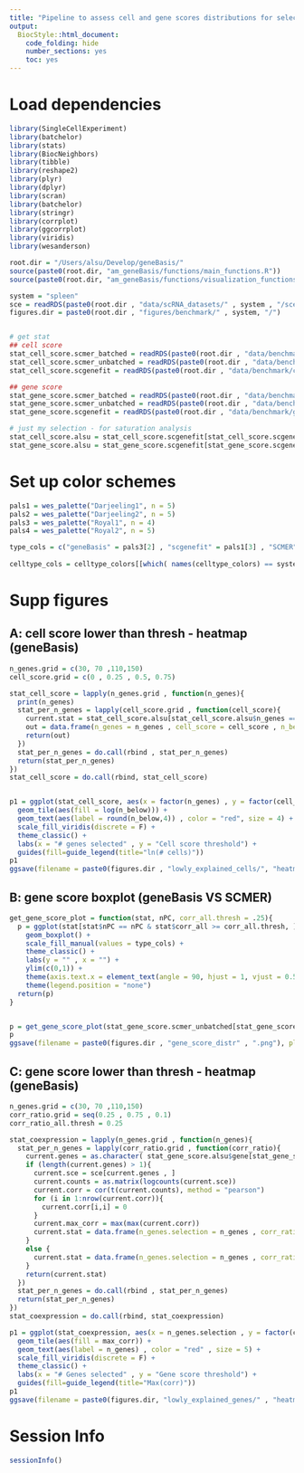 ```yaml
---
title: "Pipeline to assess cell and gene scores distributions for selections via geneBasis (spleen)."
output:
  BiocStyle::html_document:
    code_folding: hide
    number_sections: yes
    toc: yes  
---
```

# Load dependencies

```r


library(SingleCellExperiment)
library(batchelor)
library(stats)
library(BiocNeighbors)
library(tibble)
library(reshape2)
library(plyr)
library(dplyr)
library(scran)
library(batchelor)
library(stringr)
library(corrplot)
library(ggcorrplot)
library(viridis)
library(wesanderson)

root.dir = "/Users/alsu/Develop/geneBasis/"
source(paste0(root.dir, "am_geneBasis/functions/main_functions.R"))
source(paste0(root.dir, "am_geneBasis/functions/visualization_functions.R"))

system = "spleen"
sce = readRDS(paste0(root.dir , "data/scRNA_datasets/" , system , "/sce_" , system , ".Rds"))
figures.dir = paste0(root.dir , "figures/benchmark/" , system, "/")


# get stat
## cell score
stat_cell_score.scmer_batched = readRDS(paste0(root.dir , "data/benchmark/cell_score/" , system , "/cell_score__scmer_batched_updated.Rds"))
stat_cell_score.scmer_unbatched = readRDS(paste0(root.dir , "data/benchmark/cell_score/" , system , "/cell_score__scmer_unbatched_updated.Rds"))
stat_cell_score.scgenefit = readRDS(paste0(root.dir , "data/benchmark/cell_score/" , system , "/cell_score__scgenefit.Rds"))

## gene score
stat_gene_score.scmer_batched = readRDS(paste0(root.dir , "data/benchmark/gene_score/" , system , "/gene_score__scmer_batched_updated.Rds"))
stat_gene_score.scmer_unbatched = readRDS(paste0(root.dir , "data/benchmark/gene_score/" , system , "/gene_score__scmer_unbatched_updated.Rds"))
stat_gene_score.scgenefit = readRDS(paste0(root.dir , "data/benchmark/gene_score/" , system , "/gene_score__scgenefit.Rds"))

# just my selection - for saturation analysis
stat_cell_score.alsu = stat_cell_score.scgenefit[stat_cell_score.scgenefit$type == "geneBasis" & stat_cell_score.scgenefit$nPC == "all", ]
stat_gene_score.alsu = stat_gene_score.scgenefit[stat_gene_score.scgenefit$type == "geneBasis" & stat_gene_score.scgenefit$nPC == "all", ]


```

# Set up color schemes

```r


pals1 = wes_palette("Darjeeling1", n = 5)
pals2 = wes_palette("Darjeeling2", n = 5)
pals3 = wes_palette("Royal1", n = 4)
pals4 = wes_palette("Royal2", n = 5)

type_cols = c("geneBasis" = pals3[2] , "scgenefit" = pals1[3] , "SCMER" = pals1[5] , "hvgs" = pals1[3] )
  
celltype_cols = celltype_colors[[which( names(celltype_colors) == system )]]


```


# Supp figures

## A: cell score lower than thresh - heatmap (geneBasis)

```r


n_genes.grid = c(30, 70 ,110,150)
cell_score.grid = c(0 , 0.25 , 0.5, 0.75)

stat_cell_score = lapply(n_genes.grid , function(n_genes){
  print(n_genes)
  stat_per_n_genes = lapply(cell_score.grid , function(cell_score){
    current.stat = stat_cell_score.alsu[stat_cell_score.alsu$n_genes == n_genes & stat_cell_score.alsu$score < cell_score , ]
    out = data.frame(n_genes = n_genes , cell_score = cell_score , n_below = nrow(current.stat)/nrow(stat_cell_score.alsu))
    return(out)
  })
  stat_per_n_genes = do.call(rbind , stat_per_n_genes)
  return(stat_per_n_genes)
})
stat_cell_score = do.call(rbind, stat_cell_score)


p1 = ggplot(stat_cell_score, aes(x = factor(n_genes) , y = factor(cell_score) , fill = log(n_below))) + 
  geom_tile(aes(fill = log(n_below))) + 
  geom_text(aes(label = round(n_below,4)) , color = "red", size = 4) +
  scale_fill_viridis(discrete = F) + 
  theme_classic() +
  labs(x = "# genes selected" , y = "Cell score threshold") + 
  guides(fill=guide_legend(title="ln(# cells)"))
p1
ggsave(filename = paste0(figures.dir , "lowly_explained_cells/", "heatmap_stat" , ".png"), plot = p1, width = 4, height = 3)


```

## B: gene score boxplot (geneBasis VS SCMER)

```r



get_gene_score_plot = function(stat, nPC, corr_all.thresh = .25){
  p = ggplot(stat[stat$nPC == nPC & stat$corr_all >= corr_all.thresh, ] , aes(x = factor(n_genes)  , y = corr_ratio, fill = type)) + 
    geom_boxplot() + 
    scale_fill_manual(values = type_cols) + 
    theme_classic() + 
    labs(y = "" , x = "") +
    ylim(c(0,1)) + 
    theme(axis.text.x = element_text(angle = 90, hjust = 1, vjust = 0.5)) + 
    theme(legend.position = "none")
  return(p)
}


p = get_gene_score_plot(stat_gene_score.scmer_unbatched[stat_gene_score.scmer_unbatched$type %in% c("geneBasis" , "SCMER") , ] , "all") +         ggtitle("Gene prediction")
p
ggsave(filename = paste0(figures.dir , "gene_score_distr" , ".png"), plot = p, width = 4, height = 2)


```

## C: gene score lower than thresh - heatmap (geneBasis)

```r


n_genes.grid = c(30, 70 ,110,150)
corr_ratio.grid = seq(0.25 , 0.75 , 0.1)
corr_ratio_all.thresh = 0.25

stat_coexpression = lapply(n_genes.grid , function(n_genes){
  stat_per_n_genes = lapply(corr_ratio.grid , function(corr_ratio){
    current.genes = as.character( stat_gene_score.alsu$gene[stat_gene_score.alsu$n_genes == n_genes & stat_gene_score.alsu$corr_ratio <= corr_ratio & stat_gene_score.alsu$corr_all > corr_ratio_all.thresh] ) 
    if (length(current.genes) > 1){
      current.sce = sce[current.genes , ]
      current.counts = as.matrix(logcounts(current.sce))
      current.corr = cor(t(current.counts), method = "pearson")
      for (i in 1:nrow(current.corr)){
        current.corr[i,i] = 0
      }
      current.max_corr = max(max(current.corr))
      current.stat = data.frame(n_genes.selection = n_genes , corr_ratio = corr_ratio , max_corr = current.max_corr , n_genes = length(current.genes))
    }
    else {
      current.stat = data.frame(n_genes.selection = n_genes , corr_ratio = corr_ratio , max_corr = NA , n_genes = length(current.genes))
    }
    return(current.stat)
  })
  stat_per_n_genes = do.call(rbind , stat_per_n_genes)
  return(stat_per_n_genes)
})
stat_coexpression = do.call(rbind, stat_coexpression)

p1 = ggplot(stat_coexpression, aes(x = n_genes.selection , y = factor(corr_ratio) , fill = max_corr)) + 
  geom_tile(aes(fill = max_corr)) + 
  geom_text(aes(label = n_genes) , color = "red" , size = 5) +
  scale_fill_viridis(discrete = F) + 
  theme_classic() +
  labs(x = "# Genes selected" , y = "Gene score threshold") + 
  guides(fill=guide_legend(title="Max(corr)"))
p1
ggsave(filename = paste0(figures.dir, "lowly_explained_genes/" , "heatmap_stat" , ".png"), plot = p1, width = 4, height = 3)


```

# Session Info

```r
sessionInfo()
```
